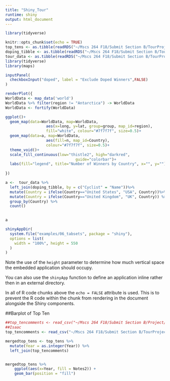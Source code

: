 ```yaml
---
title: "Shiny_Tour"
runtime: shiny
output: html_document
---
```


```r
library(tidyverse)

```

```r
knitr::opts_chunk$set(echo = TRUE)
top_tens <- as.tibble(readRDS("~/Mscs 264 F18/Submit Section B/TourProject/top_tens.rds"))
doping_tibble <- as.tibble(readRDS("~/Mscs 264 F18/Submit Section B/TourProject/doping_tibble.rds"))
tour_data <- as.tibble(readRDS("~/Mscs 264 F18/Submit Section B/TourProject/tour_data.rds"))
library(tidyverse)
library(maps)
```



```r
inputPanel(
  checkboxInput("doped", label = "Exclude Doped Winners",FALSE)
)

renderPlot({ 
WorldData <- map_data('world')
WorldData %>% filter(region != "Antarctica") -> WorldData
WorldData <- fortify(WorldData)

ggplot()+
  geom_map(data=WorldData, map=WorldData,
                  aes(x=long, y=lat, group=group, map_id=region),
                  fill="white", colour="#7f7f7f", size=0.5)+
  geom_map(data=a, map=WorldData,
                  aes(fill=n, map_id=Country),
                  colour="#7f7f7f", size=0.5)+
  theme_void()+
  scale_fill_continuous(low="thistle2", high="darkred", 
                               guide="colorbar")+
  labs(fill="legend", title="Number of Winners by Country", x="", y="")
 
})
```



```r

a <-  tour_data %>%
  left_join(doping_tibble, by = c("Cyclist" = "Name"))%>%
  mutate(Country = ifelse(Country=="United States", "USA", Country))%>%
  mutate(Country = ifelse(Country=="United Kingdom", "UK", Country)) %>%
  group_by(Country) %>%
  count() 
  

a
```

```r
shinyAppDir(
  system.file("examples/06_tabsets", package = "shiny"),
  options = list(
    width = "100%", height = 550
  )
)
```

Note the use of the `height` parameter to determine how much vertical space the embedded application should occupy.

You can also use the `shinyApp` function to define an application inline rather then in an external directory.

In all of R code chunks above the `echo = FALSE` attribute is used. This is to prevent the R code within the chunk from rendering in the document alongside the Shiny components.


##Barplot of Top Ten

```r
##top_tencomments <- read_csv("~/Mscs 264 F18/Submit Section B/Project/the_tour/top_tencomments.csv")
##Isaac
top_tencomments <- read_csv("~/Mscs 264 F18/Submit Section B/TourProject/top_tencomments.csv")

mergedtop_tens <- top_tens %>%
  mutate(Year = as.integer(Year)) %>%
  left_join(top_tencomments)


mergedtop_tens %>%
    ggplot(aes(x=Year, fill = Notes2)) +
    geom_bar(position = "fill")

```




